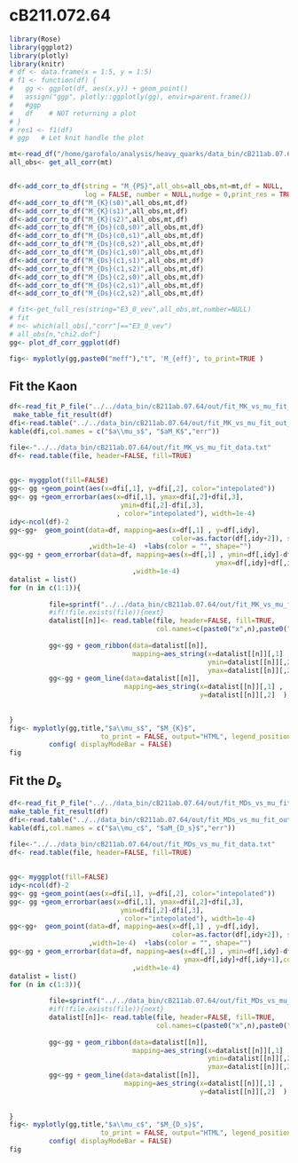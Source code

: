 # cB211.072.64


```r
library(Rose)
library(ggplot2)
library(plotly)
library(knitr)
# df <- data.frame(x = 1:5, y = 1:5)    
# f1 <- function(df) {
#   gg <- ggplot(df, aes(x,y)) + geom_point()
#   assign("ggp", plotly::ggplotly(gg), envir=parent.frame())
#   #ggp
#   df    # NOT returning a plot
# }
# res1 <- f1(df)
# ggp   # Let knit handle the plot
```

```r

mt<-read_df("/home/garofalo/analysis/heavy_quarks/data_bin/cB211ab.07.64/out/bin_cB211ab.07.64_output")
all_obs<- get_all_corr(mt)


df<-add_corr_to_df(string = "M_{PS}",all_obs=all_obs,mt=mt,df = NULL,
                   log = FALSE, number = NULL,nudge = 0,print_res = TRUE)
df<-add_corr_to_df("M_{K}(s0)",all_obs,mt,df)
df<-add_corr_to_df("M_{K}(s1)",all_obs,mt,df)
df<-add_corr_to_df("M_{K}(s2)",all_obs,mt,df)
df<-add_corr_to_df("M_{Ds}(c0,s0)",all_obs,mt,df)
df<-add_corr_to_df("M_{Ds}(c0,s1)",all_obs,mt,df)
df<-add_corr_to_df("M_{Ds}(c0,s2)",all_obs,mt,df)
df<-add_corr_to_df("M_{Ds}(c1,s0)",all_obs,mt,df)
df<-add_corr_to_df("M_{Ds}(c1,s1)",all_obs,mt,df)
df<-add_corr_to_df("M_{Ds}(c1,s2)",all_obs,mt,df)
df<-add_corr_to_df("M_{Ds}(c2,s0)",all_obs,mt,df)
df<-add_corr_to_df("M_{Ds}(c2,s1)",all_obs,mt,df)
df<-add_corr_to_df("M_{Ds}(c2,s2)",all_obs,mt,df)

# fit<-get_full_res(string="E3_0_vev",all_obs,mt,number=NULL)
# fit
# n<- which(all_obs[,"corr"]=="E3_0_vev")
# all_obs[n,"chi2.dof"]
gg<- plot_df_corr_ggplot(df)

fig<- myplotly(gg,paste0("meff"),"t", 'M_{eff}', to_print=TRUE )

```

## Fit the Kaon

```r
df<-read_fit_P_file("../../data_bin/cB211ab.07.64/out/fit_MK_vs_mu_fit_P.dat")
 make_table_fit_result(df)
dfi<-read.table("../../data_bin/cB211ab.07.64/out/fit_MK_vs_mu_fit_out_n0_MK_interpolated.txt")
kable(dfi,col.names = c("$a\\mu_s$", "$aM_K$","err"))
```

```r
file<-"../../data_bin/cB211ab.07.64/out/fit_MK_vs_mu_fit_data.txt"
df<- read.table(file, header=FALSE, fill=TRUE)
        
        
gg<- myggplot(fill=FALSE)
gg<- gg +geom_point(aes(x=dfi[,1], y=dfi[,2], color="intepolated"))      
gg<- gg +geom_errorbar(aes(x=dfi[,1], ymax=dfi[,2]+dfi[,3],
                            ymin=dfi[,2]-dfi[,3],
                           , color="intepolated"), width=1e-4)      
idy<-ncol(df)-2
gg<-gg+  geom_point(data=df, mapping=aes(x=df[,1] , y=df[,idy],
                                         color=as.factor(df[,idy+2]), shape=as.factor(df[,idy+2])) 
                    ,width=1e-4)  +labs(color = "", shape="")
gg<-gg + geom_errorbar(data=df, mapping=aes(x=df[,1] , ymin=df[,idy]-df[,idy+1],
                                                    ymax=df[,idy]+df[,idy+1],color=as.factor(df[,idy+2]),shape=as.factor(df[,idy+2]) ) 
                               ,width=1e-4)
datalist = list()
for (n in c(1:1)){
          
          file=sprintf("../../data_bin/cB211ab.07.64/out/fit_MK_vs_mu_fit_out_n%d_amu.txt",n-1)
          #if(!file.exists(file)){next}
          datalist[[n]]<- read.table(file, header=FALSE, fill=TRUE,   
                                     col.names=c(paste0("x",n),paste0("fit",n),paste0("fiterr",n)))
          
          gg<-gg + geom_ribbon(data=datalist[[n]], 
                               mapping=aes_string(x=datalist[[n]][,1] ,
                                                  ymin=datalist[[n]][,2]-datalist[[n]][,3],
                                                  ymax=datalist[[n]][,2]+datalist[[n]][,3]),alpha=0.5, fill="red")
          gg<-gg + geom_line(data=datalist[[n]],
                             mapping=aes_string(x=datalist[[n]][,1] ,
                                                y=datalist[[n]][,2]  ),color="red" )
          
        
}
fig<- myplotly(gg,title,"$a\\mu_s$", "$M_{K}$",
                       to_print = FALSE, output="HTML", legend_position = c(0.8,0.1)) %>%
          config( displayModeBar = FALSE)    
fig
```



## Fit the $D_s$

```r
df<-read_fit_P_file("../../data_bin/cB211ab.07.64/out/fit_MDs_vs_mu_fit_P.dat")
make_table_fit_result(df)
dfi<-read.table("../../data_bin/cB211ab.07.64/out/fit_MDs_vs_mu_fit_out_n0_MDs_interpolated.txt")
kable(dfi,col.names = c("$a\\mu_c$", "$aM_{D_s}$","err"))
```

```r
file<-"../../data_bin/cB211ab.07.64/out/fit_MDs_vs_mu_fit_data.txt"
df<- read.table(file, header=FALSE, fill=TRUE)
        
        
gg<- myggplot(fill=FALSE)
idy<-ncol(df)-2
gg<- gg +geom_point(aes(x=dfi[,1], y=dfi[,2], color="intepolated"))      
gg<- gg +geom_errorbar(aes(x=dfi[,1], ymax=dfi[,2]+dfi[,3],
                            ymin=dfi[,2]-dfi[,3],
                           , color="intepolated"), width=1e-4)      
gg<-gg+  geom_point(data=df, mapping=aes(x=df[,1] , y=df[,idy],
                                         color=as.factor(df[,idy+2]), shape=as.factor(df[,idy+2])) 
                    ,width=1e-4)  +labs(color = "", shape="")
gg<-gg + geom_errorbar(data=df, mapping=aes(x=df[,1] , ymin=df[,idy]-df[,idy+1],
                                            ymax=df[,idy]+df[,idy+1],color=as.factor(df[,idy+2]),shape=as.factor(df[,idy+2]) ) 
                               ,width=1e-4)
datalist = list()
for (n in c(1:3)){
          
          file=sprintf("../../data_bin/cB211ab.07.64/out/fit_MDs_vs_mu_fit_out_n0_amuc_%d.txt",n-1)
          #if(!file.exists(file)){next}
          datalist[[n]]<- read.table(file, header=FALSE, fill=TRUE,   
                                     col.names=c(paste0("x",n),paste0("fit",n),paste0("fiterr",n)))
          
          gg<-gg + geom_ribbon(data=datalist[[n]], 
                               mapping=aes_string(x=datalist[[n]][,1] ,
                                                  ymin=datalist[[n]][,2]-datalist[[n]][,3],
                                                  ymax=datalist[[n]][,2]+datalist[[n]][,3]),alpha=0.5, fill="red")
          gg<-gg + geom_line(data=datalist[[n]],
                             mapping=aes_string(x=datalist[[n]][,1] ,
                                                y=datalist[[n]][,2]  ),color="red" )
          
        
}
fig<- myplotly(gg,title,"$a\\mu_c$", "$M_{D_s}$",
                       to_print = FALSE, output="HTML", legend_position = c(0.8,0.9)) %>%
          config( displayModeBar = FALSE)    
fig
```